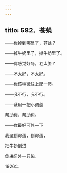 ```yaml
---
---
---
```

title: 582．苍蝇
---




——你掉到哪里了，苍蝇？

——掉牛奶里了，掉牛奶里了。

——你感觉好吗，老太婆？

——不太好，不太好。

——你该稍微往上爬一爬。

——我不行，我不行。

——我用一把小调羹

帮助你，帮助你。

——你最好可怜一下

我这倒霉蛋，倒霉蛋，

把牛奶倒进

倒进另外一只碗。

1926年